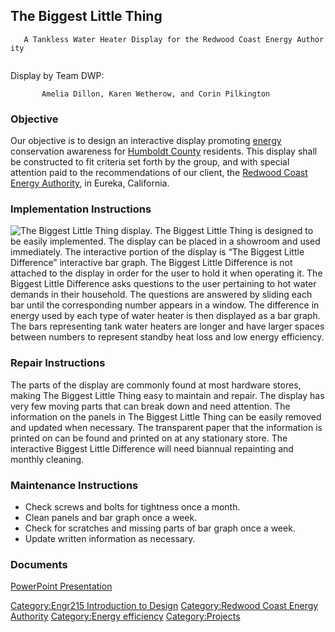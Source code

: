 {{TOCright}}

==The Biggest Little Thing==
	A Tankless Water Heater Display for the Redwood Coast Energy Authority
		
Display by Team DWP:
		Amelia Dillon, Karen Wetherow, and Corin Pilkington
===Objective===
Our objective is to design an interactive display promoting [[energy]] conservation awareness for [[Humboldt County]] residents. This display shall be constructed to fit criteria set forth by the group, and with special attention paid to the recommendations of our client, the [http://www.redwoodenergy.org/ Redwood Coast Energy Authority], in Eureka, California.	
===Implementation Instructions===
[[File:RCEA_Biggest_Little_Thing.JPG|thumb|The Biggest Little Thing display.]]
The Biggest Little Thing is designed to be easily implemented. The display can be placed in a showroom and used immediately. The interactive portion of the display is “The Biggest Little Difference” interactive bar graph. The Biggest Little Difference is not attached to the display in order for the user to hold it when operating it. The Biggest Little Difference asks questions to the user pertaining to hot water demands in their household. The questions are answered by sliding each bar until the corresponding number appears in a window. The difference in energy used by each type of water heater is then displayed as a bar graph. The bars representing tank water heaters are longer and have larger spaces between numbers to represent standby heat loss and low energy efficiency. 
		
===Repair Instructions===
The parts of the display are commonly found at most hardware stores, making The Biggest Little Thing easy to maintain and repair. The display has very few moving parts that can break down and need attention. The information on the panels in The Biggest Little Thing can be easily removed and updated when necessary. The transparent paper that the information is printed on can be found and printed on at any stationary store. The interactive Biggest Little Difference will need biannual repainting and monthly cleaning.

===Maintenance Instructions===

*Check screws and bolts for tightness once a month.
*Clean panels and bar graph once a week.
*Check for scratches and missing parts of bar graph once a week.
*Update written information as necessary.

===Documents===
[http://www.slideshare.net/secret/wuXTCRtQjE45w8 PowerPoint Presentation]

[[Category:Engr215 Introduction to Design]]
[[Category:Redwood Coast Energy Authority]]
[[Category:Energy efficiency]]
[[Category:Projects]]